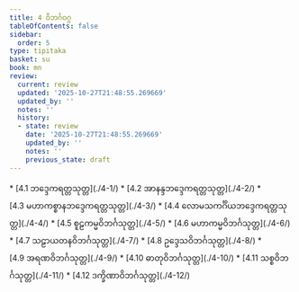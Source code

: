 ```yaml
---
title: 4 ဝိဘင်္ဂဝဂ္ဂ
tableOfContents: false
sidebar:
  order: 5
type: tipitaka
basket: su
book: mn
review:
  current: review
  updated: '2025-10-27T21:48:55.269669'
  updated_by: ''
  notes: ''
  history:
  - state: review
    date: '2025-10-27T21:48:55.269669'
    updated_by: ''
    notes: ''
    previous_state: draft
---
```



<ReviewStatus review={frontmatter.review} showDetails={true} />

<HypothesisAnnotation frontmatter={frontmatter} />

<DynamicBreadcrumb />



<TableOfContents book="mn" section="4">
* [4.1 ဘဒ္ဒေကရတ္တသုတ္တ](./4-1/)
* [4.2 အာနန္ဒဘဒ္ဒေကရတ္တသုတ္တ](./4-2/)
* [4.3 မဟာကစ္စာနဘဒ္ဒေကရတ္တသုတ္တ](./4-3/)
* [4.4 လောမသကင်္ဂိယဘဒ္ဒေကရတ္တသုတ္တ](./4-4/)
* [4.5 စူဠကမ္မဝိဘင်္ဂသုတ္တ](./4-5/)
* [4.6 မဟာကမ္မဝိဘင်္ဂသုတ္တ](./4-6/)
* [4.7 သဠာယတနဝိဘင်္ဂသုတ္တ](./4-7/)
* [4.8 ဥဒ္ဒေသဝိဘင်္ဂသုတ္တ](./4-8/)
* [4.9 အရဏဝိဘင်္ဂသုတ္တ](./4-9/)
* [4.10 ဓာတုဝိဘင်္ဂသုတ္တ](./4-10/)
* [4.11 သစ္စဝိဘင်္ဂသုတ္တ](./4-11/)
* [4.12 ဒက္ခိဏာဝိဘင်္ဂသုတ္တ](./4-12/)
</TableOfContents>